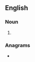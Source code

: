 {{also|raisons d'être}}
==English==

===Noun===
{{head|en|noun form}}

# {{plural of|raison d'etre|lang=en}}

===Anagrams===
* {{anagrams|en|a=adeeinorrsst|noise traders|raison d'êtres|risedronates}}